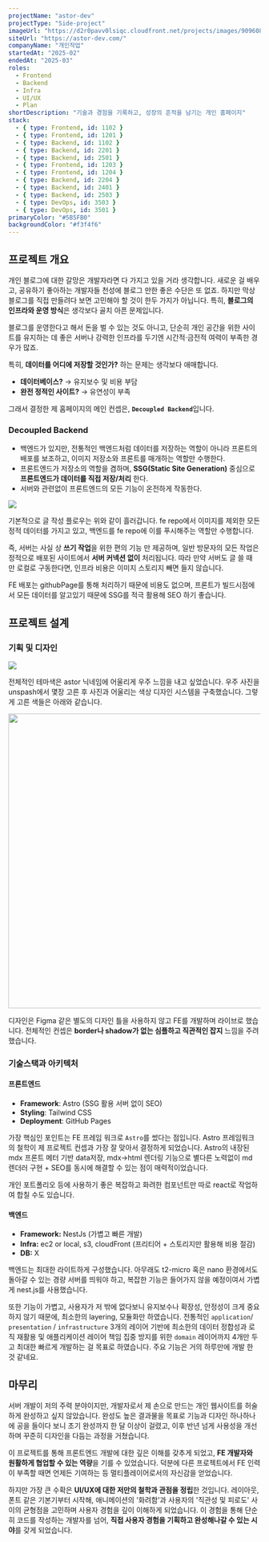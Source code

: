 ```yaml
---
projectName: "astor-dev"
projectType: "Side-project"
imageUrl: "https://d2r0pavv0lsiqc.cloudfront.net/projects/images/909608c4-ad35-47d9-9ba0-596da0a4aaa2.webp"
siteUrl: "https://astor-dev.com/"
companyName: "개인작업"
startedAt: "2025-02"
endedAt: "2025-03"
roles:
  - Frontend
  - Backend
  - Infra
  - UI/UX
  - Plan
shortDescription: "기술과 경험을 기록하고, 성장의 흔적을 남기는 개인 홈페이지"
stack:
  - { type: Frontend, id: 1102 }
  - { type: Frontend, id: 1201 }
  - { type: Backend, id: 1102 }
  - { type: Backend, id: 2201 }
  - { type: Backend, id: 2501 }
  - { type: Frontend, id: 1203 }
  - { type: Frontend, id: 1204 }
  - { type: Backend, id: 2204 }
  - { type: Backend, id: 2401 }
  - { type: Backend, id: 2503 }
  - { type: DevOps, id: 3503 }
  - { type: DevOps, id: 3501 }
primaryColor: "#5B5FB0"
backgroundColor: "#f3f4f6"
---
```


## 프로젝트 개요

개인 블로그에 대한 갈망은 개발자라면 다 가지고 있을 거라 생각합니다. 새로운 걸 배우고, 공유하기 좋아하는 개발자들 천성에 블로그 만한 좋은 수단은 또 없죠. 하지만 막상 블로그를 직접 만들려다 보면 고민해야 할 것이 한두 가지가 아닙니다. 특히, **블로그의 인프라와 운영 방식**은 생각보다 골치 아픈 문제입니다.

블로그를 운영한다고 해서 돈을 벌 수 있는 것도 아니고, 단순히 개인 공간을 위한 사이트를 유지하는 데 좋은 서버나 강력한 인프라를 두기엔 시간적·금전적 여력이 부족한 경우가 많죠.

특히, **데이터를 어디에 저장할 것인가?** 하는 문제는 생각보다 애매합니다.

- **데이터베이스?**
  → 유지보수 및 비용 부담
- **완전 정적인 사이트?**
  → 유연성이 부족

그래서 결정한 제 홈페이지의 메인 컨셉은, **`Decoupled Backend`**&#xC785;니다.

### **Decoupled Backend**

- 백엔드가 있지만, 전통적인 백엔드처럼 데이터를 저장하는 역할이 아니라 프론트의 배포를 보조하고, 이미지 저장소와 프론트를 매개하는 역할만 수행한다.
- 프론트엔드가 저장소의 역할을 겸하며, **SSG(Static Site Generation)** 중심으로
  **프론트엔드가 데이터를 직접 저장/처리**
  한다.
- 서버와 관련없이 프론트엔드의 모든 기능이 온전하게 작동한다.

![](https://d2r0pavv0lsiqc.cloudfront.net/projects/images/0991237a-000f-46d6-9050-732cdfbce36f.png)

기본적으로 글 작성 플로우는 위와 같이 흘러갑니다. fe repo에서 이미지를 제외한 모든 정적 데이터를 가지고 있고, 백엔드를 fe repo에 이를 푸시해주는 역할만 수행합니다.

즉, 서버는 사실 상 **쓰기 작업**을 위한 편의 기능 만 제공하며, 일반 방문자의 모든 작업은 정적으로 배포된 사이트에서 **서버 커넥션 없이** 처리됩니다. 따라 만약 서버도 글 쓸 때 만 로컬로 구동한다면, 인프라 비용은 이미지 스토리지 빼면 들지 않습니다.

FE 배포는 githubPage를 통해 처리하기 때문에 비용도 없으며, 프론트가 빌드시점에서 모든 데이터를 알고있기 때문에 SSG를 적극 활용해 SEO 하기 좋습니다.

## 프로젝트 설계

### 기획 및 디자인

![](https://d2r0pavv0lsiqc.cloudfront.net/projects/images/d423632f-61ac-484a-8db5-fa10f0cbdbef.png)

전체적인 테마색은 astor 닉네임에 어울리게 우주 느낌을 내고 싶었습니다. 우주 사진을 unspash에서 몇장 고른 후 사진과 어울리는 색상 디자인 시스템을 구축했습니다. 그렇게 고른 색들은 아래와 같습니다.

<img height="587" width="711" src="https://d2r0pavv0lsiqc.cloudfront.net/projects/images/48bb3d43-89f9-4e72-9d90-0abbcb408e21.png" />

디자인은 Figma 같은 별도의 디자인 틀을 사용하지 않고 FE를 개발하며 라이브로 했습니다. 전체적인 컨셉은 **border나 shadow가 없는 심플하고 직관적인 잡지** 느낌을 주려 했습니다.

### 기술스택과 아키텍처

#### **프론트엔드**

- **Framework**: Astro (SSG 활용 서버 없이 SEO)
- **Styling**: Tailwind CSS
- **Deployment**: GitHub Pages

가장 핵심인 포인트는 FE 프레임 워크로 `Astro`를 썼다는 점입니다. Astro 프레임워크의 철학이 제 프로젝트 컨셉과 가장 잘 맞아서 결정하게 되었습니다.
Astro의 내장된 mdx 프론트 메터 기반 data저장, mdx->html 렌더링 기능으로 별다른 노력없이 md 렌더러 구현 + SEO를 동시에 해결할 수 있는 점이 매력적이었습니다.

개인 포트폴리오 등에 사용하기 좋은 복잡하고 화려한 컴포넌트만 따로 react로 작업하여 합칠 수도 있습니다.

#### 백엔드

- **Framework:**
  NestJs (가볍고 빠른 개발)
- **Infra:**
  ec2 or local, s3, cloudFront (프리티어 + 스토리지만 활용해 비용 절감)
- **DB:**
  X

백엔드는 최대한 라이트하게 구성했습니다. 아무래도 t2-micro 혹은 nano 환경에서도 돌아갈 수 있는 경량 서버를 띄워야 하고, 복잡한 기능은 들어가지 않을 예정이여서 가볍게 nest.js를 사용했습니다.&#x20;

또한 기능이 가볍고, 사용자가 저 밖에 없다보니 유지보수나 확장성, 안정성이 크게 중요하지 않기 때문에, 최소한의 layering, 모듈화만 하였습니다. 전통적인 `application`/ `presentation` / `infrastructure` 3개의 레이어 기반에 최소한의 데이터 정합성과 로직 재활용 및 애플리케이션 레이어 책임 집중 방지를 위한 `domain` 레이어까지 4개만 두고 최대한 빠르게 개발하는 걸 목표로 하였습니다. 주요 기능은 거의 하루만에 개발 한 것 같네요.

## 마무리

서버 개발이 저의 주력 분야이지만, 개발자로서 제 손으로 만드는 개인 웹사이트를 허술하게 완성하고 싶지 않았습니다. 완성도 높은 결과물을 목표로 기능과 디자인 하나하나에 공을 들이다 보니 초기 완성까지 한 달 이상이 걸렸고, 이후 반년 넘게 사용성을 개선하며 꾸준히 디자인을 다듬는 과정을 거쳤습니다.

이 프로젝트를 통해 프론트엔드 개발에 대한 깊은 이해를 갖추게 되었고, **FE 개발자와 원활하게 협업할 수 있는 역량**을 기를 수 있었습니다. 덕분에 다른 프로젝트에서 FE 인력이 부족할 때면 언제든 기여하는 등 멀티플레이어로서의 자신감을 얻었습니다.

하지만 가장 큰 수확은 **UI/UX에 대한 저만의 철학과 관점을 정립**한 것입니다. 레이아웃, 폰트 같은 기본기부터 시작해, 애니메이션의 '화려함'과 사용자의 '직관성 및 피로도' 사이의 균형점을 고민하며 사용자 경험을 깊이 이해하게 되었습니다. 이 경험을 통해 단순히 코드를 작성하는 개발자를 넘어, **직접 사용자 경험을 기획하고 완성해나갈 수 있는 시야**를 갖게 되었습니다.